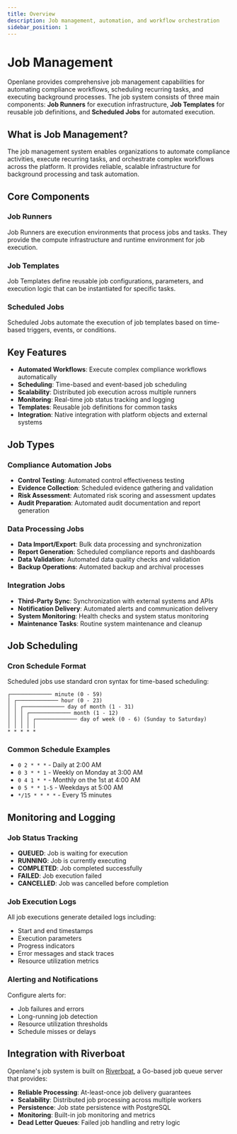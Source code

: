```yaml
---
title: Overview
description: Job management, automation, and workflow orchestration
sidebar_position: 1
---
```


# Job Management

Openlane provides comprehensive job management capabilities for automating compliance workflows, scheduling recurring tasks, and executing background processes. The job system consists of three main components: **Job Runners** for execution infrastructure, **Job Templates** for reusable job definitions, and **Scheduled Jobs** for automated execution.

## What is Job Management?

The job management system enables organizations to automate compliance activities, execute recurring tasks, and orchestrate complex workflows across the platform. It provides reliable, scalable infrastructure for background processing and task automation.

## Core Components

### Job Runners
Job Runners are execution environments that process jobs and tasks. They provide the compute infrastructure and runtime environment for job execution.

### Job Templates
Job Templates define reusable job configurations, parameters, and execution logic that can be instantiated for specific tasks.

### Scheduled Jobs
Scheduled Jobs automate the execution of job templates based on time-based triggers, events, or conditions.

## Key Features

- **Automated Workflows**: Execute complex compliance workflows automatically
- **Scheduling**: Time-based and event-based job scheduling
- **Scalability**: Distributed job execution across multiple runners
- **Monitoring**: Real-time job status tracking and logging
- **Templates**: Reusable job definitions for common tasks
- **Integration**: Native integration with platform objects and external systems

## Job Types

### Compliance Automation Jobs
- **Control Testing**: Automated control effectiveness testing
- **Evidence Collection**: Scheduled evidence gathering and validation
- **Risk Assessment**: Automated risk scoring and assessment updates
- **Audit Preparation**: Automated audit documentation and report generation

### Data Processing Jobs
- **Data Import/Export**: Bulk data processing and synchronization
- **Report Generation**: Scheduled compliance reports and dashboards
- **Data Validation**: Automated data quality checks and validation
- **Backup Operations**: Automated backup and archival processes

### Integration Jobs
- **Third-Party Sync**: Synchronization with external systems and APIs
- **Notification Delivery**: Automated alerts and communication delivery
- **System Monitoring**: Health checks and system status monitoring
- **Maintenance Tasks**: Routine system maintenance and cleanup


## Job Scheduling

### Cron Schedule Format
Scheduled jobs use standard cron syntax for time-based scheduling:

```
┌───────────── minute (0 - 59)
│ ┌───────────── hour (0 - 23)
│ │ ┌───────────── day of month (1 - 31)
│ │ │ ┌───────────── month (1 - 12)
│ │ │ │ ┌───────────── day of week (0 - 6) (Sunday to Saturday)
│ │ │ │ │
* * * * *
```

### Common Schedule Examples
- `0 2 * * *` - Daily at 2:00 AM
- `0 3 * * 1` - Weekly on Monday at 3:00 AM
- `0 4 1 * *` - Monthly on the 1st at 4:00 AM
- `0 5 * * 1-5` - Weekdays at 5:00 AM
- `*/15 * * * *` - Every 15 minutes

## Monitoring and Logging

### Job Status Tracking
- **QUEUED**: Job is waiting for execution
- **RUNNING**: Job is currently executing
- **COMPLETED**: Job completed successfully
- **FAILED**: Job execution failed
- **CANCELLED**: Job was cancelled before completion

### Job Execution Logs
All job executions generate detailed logs including:
- Start and end timestamps
- Execution parameters
- Progress indicators
- Error messages and stack traces
- Resource utilization metrics

### Alerting and Notifications
Configure alerts for:
- Job failures and errors
- Long-running job detection
- Resource utilization thresholds
- Schedule misses or delays

## Integration with Riverboat

Openlane's job system is built on [Riverboat](https://github.com/theopenlane/riverboat), a Go-based job queue server that provides:

- **Reliable Processing**: At-least-once job delivery guarantees
- **Scalability**: Distributed job processing across multiple workers
- **Persistence**: Job state persistence with PostgreSQL
- **Monitoring**: Built-in job monitoring and metrics
- **Dead Letter Queues**: Failed job handling and retry logic
